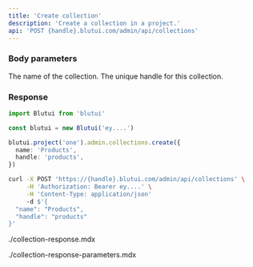 ```yaml
---
title: 'Create collection'
description: 'Create a collection in a project.'
api: 'POST {handle}.blutui.com/admin/api/collections'
---
```


### Body parameters

<Parameter name="name" type="string" required>
The name of the collection.
</Parameter>

<Parameter name="handle" type="string" required>
The unique handle for this collection.
</Parameter>

### Response

```ts tab="Node.js"
import Blutui from 'blutui'

const blutui = new Blutui('ey....')

blutui.project('one').admin.collections.create({
  name: 'Products',
  handle: 'products',
})
```

```bash tab="cURL"
curl -X POST 'https://{handle}.blutui.com/admin/api/collections' \
     -H 'Authorization: Bearer ey....' \
     -H 'Content-Type: application/json'
     -d $'{
  "name": "Products",
  "handle": "products"
}'
```

<include>./collection-response.mdx</include>

<include>./collection-response-parameters.mdx</include>
